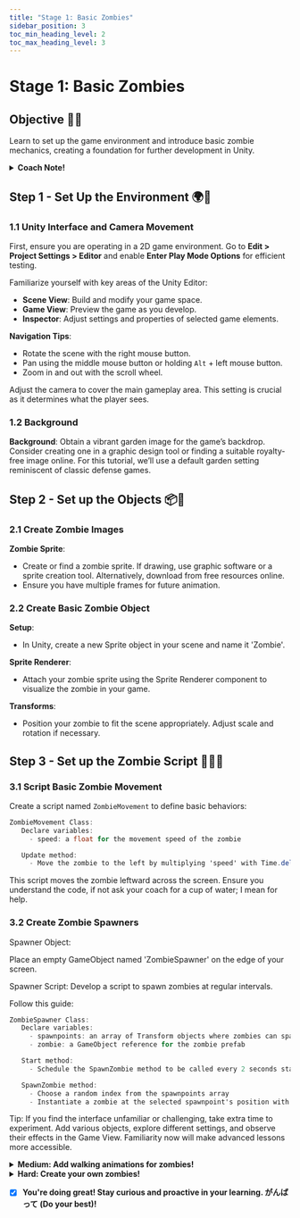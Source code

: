 ---
title: "Stage 1: Basic Zombies"
sidebar_position: 3
toc_min_heading_level: 2
toc_max_heading_level: 3
---

# Stage 1: Basic Zombies

## Objective 🧐🗿

Learn to set up the game environment and introduce basic zombie mechanics, creating a foundation for further development in Unity.

<details>
    <summary><strong>Coach Note!</strong></summary>

  These are the topics you will be going over for the basics of unity

  <details>
    <summary><strong>Standard</strong></summary>

    - Introduction to Unity Interface: Overview of the Unity Editor layout, main windows (Scene view, Game view, Hierarchy, Inspector, Project), and navigation tips.
    - Classes, Variables, and Methods: Understanding MonoBehaviour classes, different variable types (int, float, bool, etc.), and common methods like Start() and Update().
    - Components and Their Usage: Explanation of Unity components (Transform, Rigidbody, Collider), adding/removing/configuring components, and example interactions.
    - Understanding X and Y Coordinates: Explanation of Unity's coordinate system (2D: X, Y), positioning objects, and using the Transform component.
  </details>

  <details>
    <summary><strong>Advanced</strong></summary>

    - In-depth Start and Update Methods: Detailed use of Start() for initialization and Update() for frame-based actions, including FixedUpdate() for physics.
    - Frame Rate and Delta Time: Explanation of frame rate, Delta Time's role in movement/animations, and practical usage in Unity scripts.
    - Interactions of Objects and Properties: How objects interact through collisions/triggers/physics, using public/private variables, properties, and methods in scripts.
  </details>
</details>

## Step 1 - Set Up the Environment 🌍🌱

### 1.1 Unity Interface and Camera Movement

First, ensure you are operating in a 2D game environment. Go to **Edit > Project Settings > Editor** and enable **Enter Play Mode Options** for efficient testing.

Familiarize yourself with key areas of the Unity Editor:

- **Scene View**: Build and modify your game space.
- **Game View**: Preview the game as you develop.
- **Inspector**: Adjust settings and properties of selected game elements.

**Navigation Tips**:
- Rotate the scene with the right mouse button.
- Pan using the middle mouse button or holding `Alt` + left mouse button.
- Zoom in and out with the scroll wheel.

Adjust the camera to cover the main gameplay area. This setting is crucial as it determines what the player sees.

### 1.2 Background

**Background**: Obtain a vibrant garden image for the game’s backdrop. Consider creating one in a graphic design tool or finding a suitable royalty-free image online. For this tutorial, we’ll use a default garden setting reminiscent of classic defense games.

## Step 2 - Set up the Objects 📦🔧

### 2.1 Create Zombie Images

**Zombie Sprite**:
- Create or find a zombie sprite. If drawing, use graphic software or a sprite creation tool. Alternatively, download from free resources online.
- Ensure you have multiple frames for future animation.

### 2.2 Create Basic Zombie Object

**Setup**:
- In Unity, create a new Sprite object in your scene and name it 'Zombie'.

**Sprite Renderer**:
- Attach your zombie sprite using the Sprite Renderer component to visualize the zombie in your game.

**Transforms**:
- Position your zombie to fit the scene appropriately. Adjust scale and rotation if necessary.

## Step 3 - Set up the Zombie Script 🧟‍♂️📜

### 3.1 Script Basic Zombie Movement

Create a script named `ZombieMovement` to define basic behaviors:

```csharp
ZombieMovement Class:
   Declare variables:
     - speed: a float for the movement speed of the zombie

   Update method:
     - Move the zombie to the left by multiplying 'speed' with Time.deltaTime and subtracting from the current position along the x-axis
```
This script moves the zombie leftward across the screen. Ensure you understand the code, if not ask your coach for a cup of water; I mean for help. 

### 3.2 Create Zombie Spawners

Spawner Object:

Place an empty GameObject named 'ZombieSpawner' on the edge of your screen.

Spawner Script:
Develop a script to spawn zombies at regular intervals. 

Follow this guide:

```csharp
ZombieSpawner Class:
   Declare variables:
     - spawnpoints: an array of Transform objects where zombies can spawn
     - zombie: a GameObject reference for the zombie prefab

   Start method:
     - Schedule the SpawnZombie method to be called every 2 seconds starting after a 2-second delay

   SpawnZombie method:
     - Choose a random index from the spawnpoints array
     - Instantiate a zombie at the selected spawnpoint's position with no rotation (Quaternion.identity)

```

Tip:
If you find the interface unfamiliar or challenging, take extra time to experiment. Add various objects, explore different settings, and observe their effects in the Game View. Familiarity now will make advanced lessons more accessible.

<details>
    <summary><strong>Medium: Add walking animations for zombies!</strong></summary>

**Goal: Implement interactive animations for zombies.**

  **6.1 Gather your assets**

    Search online for zombie assets to animate! Preferably a zombie sheet with a different image for each frame.

  **6.2 Editing the sheet**

    Use the sprite editor and slice the sheet file, then replace the existing zombie object's sprite with the zombie sheet.

  **6.3 Animate**

    Use the animation editor to create an animation! Simply drag the images onto the editor and click play until the animation looks right.

</details>

<details>
    <summary><strong>Hard: Create your own zombies!</strong></summary>

**Goal: Create different types of zombies!**

    **5.1 Gather your assets**

       Search online for zombie assets to animate! Preferably a zombie sheet with a different image for each frame. 

    **5.2 Create new behaviors**

        Script your zombie to be unique by giving cool functionalities. 
</details>

- [x] **You're doing great! Stay curious and proactive in your learning. がんばって (Do your best)!**